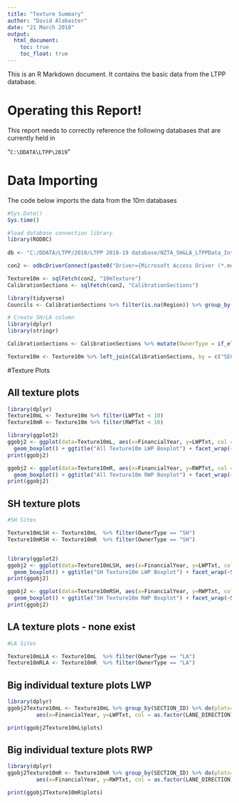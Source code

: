 ---
title: "Texture Summary"
author: "David Alabaster"
date: "21 March 2018"
output:
  html_document:
    toc: true
    toc_float: true
---
This is an R Markdown document. It contains the basic data from the LTPP database.  

# Operating this Report!
This report needs to correctly reference the following databases that are currently held in 

"`C:\DDATA\LTPP\2019`"

# Data Importing
The code below imports the data from the 10m databases

```{r import data, fig.height=10, fig.width=12, echo=TRUE}

#Sys.Date()
Sys.time()

#load database connection library
library(RODBC)
 
db <- "C:/DDATA/LTPP/2019/LTPP 2018-19 database/NZTA_SH&LA_LTPPData_IntCalib_1Jul2001-30Jun2019.mdb"

con2 <- odbcDriverConnect(paste0("Driver={Microsoft Access Driver (*.mdb, *.accdb)}; DBQ=", db))

Texture10m <- sqlFetch(con2, "10mTexture")
CalibrationSections <- sqlFetch(con2, "CalibrationSections")

library(tidyverse)
Councils <- CalibrationSections %>% filter(is.na(Region)) %>% group_by(NMA) %>% summarise()

# Create SH/LA column
library(dplyr)
library(stringr)

CalibrationSections <- CalibrationSections %>% mutate(OwnerType = if_else((str_detect(CAL_SECTION_ID, "CAL")|str_detect(CAL_SECTION_ID, "CS")), "SH", "LA"))

Texture10m <- Texture10m %>% left_join(CalibrationSections, by = c("SECTION_ID"="CAL_SECTION_ID"))
```

#Texture Plots

## All texture plots

```{r plot Texture10m on A3, fig.height=20, fig.width=12, echo=TRUE}

library(dplyr)
Texture10mL <- Texture10m %>% filter(LWPTxt < 10)
Texture10mR <- Texture10m %>% filter(RWPTxt < 10)

library(ggplot2)
ggobj2 <- ggplot(data=Texture10mL, aes(x=FinancialYear, y=LWPTxt, col = as.factor(LANE_DIRECTION))) +
  geom_boxplot() + ggtitle("All Texture10m LWP Boxplot") + facet_wrap(~SECTION_ID, ncol=5) + theme(axis.text.x=element_text(angle=90,hjust=1,vjust=0.5)) + labs(col = "I/D") 
print(ggobj2)

ggobj2 <- ggplot(data=Texture10mR, aes(x=FinancialYear, y=RWPTxt, col = as.factor(LANE_DIRECTION))) +
  geom_boxplot() + ggtitle("All Texture10m RWP Boxplot") + facet_wrap(~SECTION_ID, ncol=5) + theme(axis.text.x=element_text(angle=90,hjust=1,vjust=0.5)) + labs(col = "I/D")
print(ggobj2)

```

## SH texture plots

```{r plot SH Texture10m on A3, fig.height=20, fig.width=12, echo=TRUE}

#SH Sites

Texture10mLSH <- Texture10mL  %>% filter(OwnerType == "SH")
Texture10mRSH <- Texture10mR  %>% filter(OwnerType == "SH")


library(ggplot2)
ggobj2 <- ggplot(data=Texture10mLSH, aes(x=FinancialYear, y=LWPTxt, col = as.factor(LANE_DIRECTION))) +
  geom_boxplot() + ggtitle("SH Texture10m LWP Boxplot") + facet_wrap(~SECTION_ID, ncol=5) + theme(axis.text.x=element_text(angle=90,hjust=1,vjust=0.5)) + labs(col = "I/D")
print(ggobj2)

ggobj2 <- ggplot(data=Texture10mRSH, aes(x=FinancialYear, y=RWPTxt, col = as.factor(LANE_DIRECTION))) +
  geom_boxplot() + ggtitle("SH Texture10m RWP Boxplot") + facet_wrap(~SECTION_ID, ncol=5) + theme(axis.text.x=element_text(angle=90,hjust=1,vjust=0.5)) + labs(col = "I/D")
print(ggobj2)


```

## LA texture plots - none exist

```{r plot LA Texture10m on A3, fig.height=28, fig.width=40, eval = FALSE}

#LA Sites

Texture10mLLA <- Texture10mL  %>% filter(OwnerType == "LA")
Texture10mRLA <- Texture10mR  %>% filter(OwnerType == "LA")

```

## Big individual texture plots LWP

```{r plot Big individual texture plots LWP, fig.height=12, fig.width=20, echo=TRUE}

library(dplyr)
ggobj2Texture10mL <- Texture10mL %>% group_by(SECTION_ID) %>% do(plots=ggplot(data=.) +
         aes(x=FinancialYear, y=LWPTxt, col = as.factor(LANE_DIRECTION)) +  geom_boxplot() + labs(col = "I/D") + ggtitle("LWP Texture", subtitle = .$SECTION_ID))  

print(ggobj2Texture10mL$plots)
```

## Big individual texture plots RWP

```{r plot Big individual texture plots RWP, fig.height=12, fig.width=20, echo=TRUE}

library(dplyr)
ggobj2Texture10mR <- Texture10mR %>% group_by(SECTION_ID) %>% do(plots=ggplot(data=.) +
         aes(x=FinancialYear, y=RWPTxt, col = as.factor(LANE_DIRECTION)) +  geom_boxplot() + labs(col = "I/D") + ggtitle("RWP Texture", subtitle = .$SECTION_ID))  

print(ggobj2Texture10mR$plots)
```
